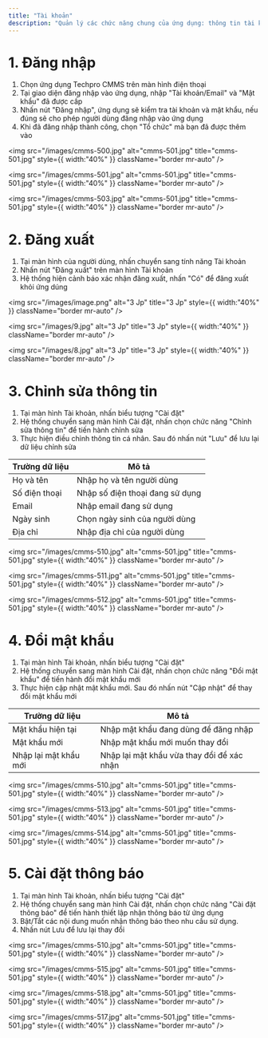 ```yaml
---
title: "Tài khoản"
description: "Quản lý các chức năng chung của ứng dụng: thông tin tài khoản, thay đổi mật khẩu, cài đặt thông báo, đăng nhập, đăng xuất..."
---
```


# 1. Đăng nhập

1. Chọn ứng dụng Techpro CMMS trên màn hình điện thoại
2. Tại giao diện đăng nhập vào ứng dụng, nhập "Tài khoản/Email" và "Mật khẩu" đã được cấp
3. Nhấn nút "Đăng nhập", ứng dụng sẽ kiểm tra tài khoản và mật khẩu, nếu đúng sẽ cho phép người dùng đăng nhập vào ứng dụng
4. Khi đã đăng nhập thành công, chọn "Tổ chức" mà bạn đã được thêm vào

<img
  src="/images/cmms-500.jpg"
  alt="cmms-501.jpg"
  title="cmms-501.jpg"
  style={{ width:"40%" }}
  className="border mr-auto"
/>

<img
  src="/images/cmms-501.jpg"
  alt="cmms-501.jpg"
  title="cmms-501.jpg"
  style={{ width:"40%" }}
  className="border mr-auto"
/>

<img
  src="/images/cmms-503.jpg"
  alt="cmms-501.jpg"
  title="cmms-501.jpg"
  style={{ width:"40%" }}
  className="border mr-auto"
/>

# 2. Đăng xuất

1. Tại màn hình của người dùng, nhấn chuyển sang tính năng Tài khoản
2. Nhấn nút "Đăng xuất" trên màn hình Tài khoản
3. Hệ thống hiện cảnh báo xác nhận đăng xuất, nhấn "Có" để đăng xuất khỏi ứng dúng

<img
  src="/images/image.png"
  alt="3 Jp"
  title="3 Jp"
  style={{ width:"40%" }}
  className="border mr-auto"
/>

<img
  src="/images/9.jpg"
  alt="3 Jp"
  title="3 Jp"
  style={{ width:"40%" }}
  className="border mr-auto"
/>

<img
  src="/images/8.jpg"
  alt="3 Jp"
  title="3 Jp"
  style={{ width:"40%" }}
  className="border mr-auto"
/>

# 3. Chỉnh sửa thông tin

1. Tại màn hình Tài khoản, nhấn biểu tượng "Cài đặt"
2. Hệ thống chuyển sang màn hình Cài đặt, nhấn chọn chức năng "Chỉnh sửa thông tin" để tiến hành chỉnh sửa
3. Thực hiện điều chỉnh thông tin cá nhân. Sau đó nhấn nút "Lưu" để lưu lại dữ liệu chỉnh sửa

| Trường dữ liệu | Mô tả                           |
| -------------- | ------------------------------- |
| Họ và tên      | Nhập họ và tên người dùng       |
| Số điện thoại  | Nhập số điện thoại đang sử dụng |
| Email          | Nhập email đang sử dụng         |
| Ngày sinh      | Chọn ngày sinh của người dùng   |
| Địa chỉ        | Nhập địa chỉ của người dùng     |

<img
  src="/images/cmms-510.jpg"
  alt="cmms-501.jpg"
  title="cmms-501.jpg"
  style={{ width:"40%" }}
  className="border mr-auto"
/>

<img
  src="/images/cmms-511.jpg"
  alt="cmms-501.jpg"
  title="cmms-501.jpg"
  style={{ width:"40%" }}
  className="border mr-auto"
/>

<img
  src="/images/cmms-512.jpg"
  alt="cmms-501.jpg"
  title="cmms-501.jpg"
  style={{ width:"40%" }}
  className="border mr-auto"
/>

# 4. Đổi mật khẩu

1. Tại màn hình Tài khoản, nhấn biểu tượng "Cài đặt"
2. Hệ thống chuyển sang màn hình Cài đặt, nhấn chọn chức năng "Đổi mật khẩu" để tiến hành đổi mật khẩu mới
3. Thực hiện cập nhật mật khẩu mới. Sau đó nhấn nút "Cập nhật" để thay đổi mật  khẩu mới

| Trường dữ liệu        | Mô tả                                      |
| --------------------- | ------------------------------------------ |
| Mật khẩu hiện tại     | Nhập mật khẩu đang dùng để đăng nhập       |
| Mật khẩu mới          | Nhập mật khẩu mới muốn thay đổi            |
| Nhập lại mật khẩu mới | Nhập lại mật khẩu vừa thay đổi để xác nhận |

<img
  src="/images/cmms-510.jpg"
  alt="cmms-501.jpg"
  title="cmms-501.jpg"
  style={{ width:"40%" }}
  className="border mr-auto"
/>

<img
  src="/images/cmms-513.jpg"
  alt="cmms-501.jpg"
  title="cmms-501.jpg"
  style={{ width:"40%" }}
  className="border mr-auto"
/>

<img
  src="/images/cmms-514.jpg"
  alt="cmms-501.jpg"
  title="cmms-501.jpg"
  style={{ width:"40%" }}
  className="border mr-auto"
/>

# 5. Cài đặt thông báo

1. Tại màn hình Tài khoản, nhấn biểu tượng "Cài đặt"
2. Hệ thống chuyển sang màn hình Cài đặt, nhấn chọn chức năng "Cài đặt thông báo" để tiến hành thiết lập nhận thông báo từ ứng dụng
3. Bật/Tắt các nội dung muốn nhận thông báo theo nhu cầu sử dụng.
4. Nhấn nút Lưu để lưu lại thay đổi

<img
  src="/images/cmms-510.jpg"
  alt="cmms-501.jpg"
  title="cmms-501.jpg"
  style={{ width:"40%" }}
  className="border mr-auto"
/>

<img
  src="/images/cmms-515.jpg"
  alt="cmms-501.jpg"
  title="cmms-501.jpg"
  style={{ width:"40%" }}
  className="border mr-auto"
/>

<img
  src="/images/cmms-518.jpg"
  alt="cmms-501.jpg"
  title="cmms-501.jpg"
  style={{ width:"40%" }}
  className="border mr-auto"
/>

<img
  src="/images/cmms-517.jpg"
  alt="cmms-501.jpg"
  title="cmms-501.jpg"
  style={{ width:"40%" }}
  className="border mr-auto"
/>